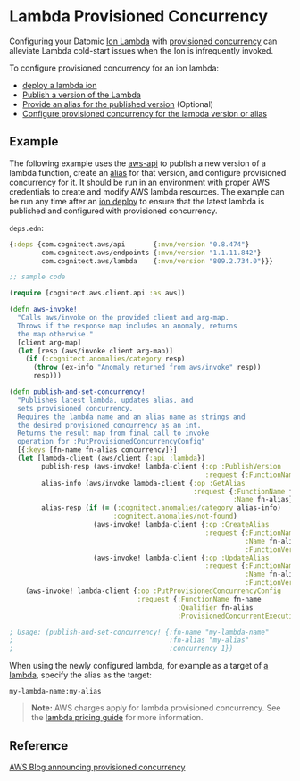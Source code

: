Lambda Provisioned Concurrency
==============================

Configuring your Datomic [Ion Lambda](../ions/ions-reference.html#lambda-config) with [provisioned concurrency](https://docs.aws.amazon.com/lambda/latest/dg/configuration-concurrency.html#configuration-concurrency-provisioned) can alleviate Lambda cold-start issues when the Ion is infrequently invoked.

To configure provisioned concurrency for an ion lambda:

- [deploy a lambda ion](../ions/ions-reference.html#deploying)
- [Publish a version of the Lambda](https://docs.aws.amazon.com/lambda/latest/dg/API_PublishVersion.html)
- [Provide an alias for the published version](https://docs.aws.amazon.com/lambda/latest/dg/configuration-aliases.html) (Optional)
- [Configure provisioned concurrency for the lambda version or alias](https://docs.aws.amazon.com/lambda/latest/dg/configuration-concurrency.html#configuration-concurrency-provisioned)

Example
-------

The following example uses the [aws-api](https://github.com/cognitect-labs/aws-api) to publish a new version of a lambda function, create an [alias](https://docs.aws.amazon.com/lambda/latest/dg/configuration-aliases.html) for that version, and configure provisioned concurrency for it. It should be run in an environment with proper AWS credentials to create and modify AWS lambda resources. The example can be run any time after an [ion deploy](../ions/ions-reference.html#deploying) to ensure that the latest lambda is published and configured with provisioned concurrency.

`deps.edn`:

```clojure
{:deps {com.cognitect.aws/api       {:mvn/version "0.8.474"}
        com.cognitect.aws/endpoints {:mvn/version "1.1.11.842"}
        com.cognitect.aws/lambda    {:mvn/version "809.2.734.0"}}}
```



```clojure
;; sample code

(require [cognitect.aws.client.api :as aws])

(defn aws-invoke!
  "Calls aws/invoke on the provided client and arg-map.
  Throws if the response map includes an anomaly, returns
  the map otherwise."
  [client arg-map]
  (let [resp (aws/invoke client arg-map)]
    (if (:cognitect.anomalies/category resp)
      (throw (ex-info "Anomaly returned from aws/invoke" resp))
      resp)))

(defn publish-and-set-concurrency!
  "Publishes latest lambda, updates alias, and
  sets provisioned concurrency.
  Requires the lambda name and an alias name as strings and
  the desired provisioned concurrency as an int.
  Returns the result map from final call to invoke
  operation for :PutProvisionedConcurrencyConfig"
  [{:keys [fn-name fn-alias concurrency]}]
  (let [lambda-client (aws/client {:api :lambda})
        publish-resp (aws-invoke! lambda-client {:op :PublishVersion
                                                 :request {:FunctionName fn-name}})
        alias-info (aws/invoke lambda-client {:op :GetAlias
                                              :request {:FunctionName fn-name
                                                        :Name fn-alias}})
        alias-resp (if (= (:cognitect.anomalies/category alias-info)
                          :cognitect.anomalies/not-found)
                     (aws-invoke! lambda-client {:op :CreateAlias
                                                 :request {:FunctionName fn-name
                                                           :Name fn-alias
                                                           :FunctionVersion (:Version publish-resp)}})
                     (aws-invoke! lambda-client {:op :UpdateAlias
                                                 :request {:FunctionName fn-name
                                                           :Name fn-alias
                                                           :FunctionVersion (:Version publish-resp)}}))]
    (aws-invoke! lambda-client {:op :PutProvisionedConcurrencyConfig
                                :request {:FunctionName fn-name
                                          :Qualifier fn-alias
                                          :ProvisionedConcurrentExecutions concurrency}})))

; Usage: (publish-and-set-concurrency! {:fn-name "my-lambda-name"
;                                       :fn-alias "my-alias"
;                                       :concurrency 1})
```



When using the newly configured lambda, for example as a target of [a lambda](../ions-tutorial/entry-points.html#invoke-lambda), specify the alias as the target:

`my-lambda-name:my-alias`

> **Note:** AWS charges apply for lambda provisioned concurrency. See the [lambda pricing guide](https://aws.amazon.com/lambda/pricing/#Provisioned_Concurrency_Pricing) for more information.





Reference
---------

[AWS Blog announcing provisioned concurrency](https://aws.amazon.com/blogs/aws/new-provisioned-concurrency-for-lambda-functions/)